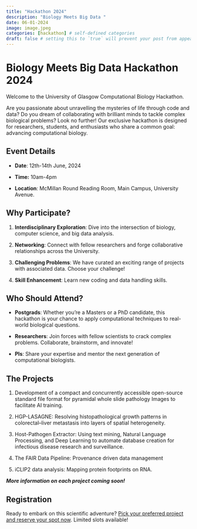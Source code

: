 ```yaml
---
title: "Hackathon 2024"
description: "Biology Meets Big Data "
date: 06-01-2024
image: image.jpeg
categories: [hackathon] # self-defined categories
draft: false # setting this to `true` will prevent your post from appearing on your listing page until you're ready!
---
```


# Biology Meets Big Data Hackathon 2024

Welcome to the University of Glasgow Computational Biology Hackathon. 

Are you passionate about unravelling the mysteries of life through code and data? Do you dream of collaborating with brilliant minds to tackle complex biological problems? Look no further! Our exclusive hackathon is designed for researchers, students, and enthusiasts who share a common goal: advancing computational biology.

## Event Details

-   **Date**: 12th-14th June, 2024

-   **Time:** 10am-4pm

-   **Location**: McMillan Round Reading Room, Main Campus, University Avenue.

## Why Participate?

1.  **Interdisciplinary Exploration**: Dive into the intersection of biology, computer science, and big data analysis.

2.  **Networking**: Connect with fellow researchers and forge collaborative relationships across the University.

3.  **Challenging Problems**: We have curated an exciting range of projects with associated data. Choose your challenge!

4.  **Skill Enhancement**: Learn new coding and data handling skills.

## Who Should Attend?

-   **Postgrads**: Whether you’re a Masters or a PhD candidate, this hackathon is your chance to apply computational techniques to real-world biological questions.

-   **Researchers**: Join forces with fellow scientists to crack complex problems. Collaborate, brainstorm, and innovate!

-   **PIs**: Share your expertise and mentor the next generation of computational biologists.

## The Projects

1.  Development of a compact and concurrently accessible open-source standard file format for pyramidal whole slide pathology Images to facilitate AI training.

2.  HGP-LASAGNE: Resolving histopathological growth patterns in colorectal–liver metastasis into layers of spatial heterogeneity.

3.  Host-Pathogen Extractor: Using text mining, Natural Language Processing, and Deep Learning to automate database creation for infectious disease research and surveillance.

4.  The FAIR Data Pipeline: Provenance driven data management

5.  iCLIP2 data analysis: Mapping protein footprints on RNA.

***More information on each project coming soon!***

## Registration

Ready to embark on this scientific adventure? [Pick your preferred project and reserve your spot now](). Limited slots available!
